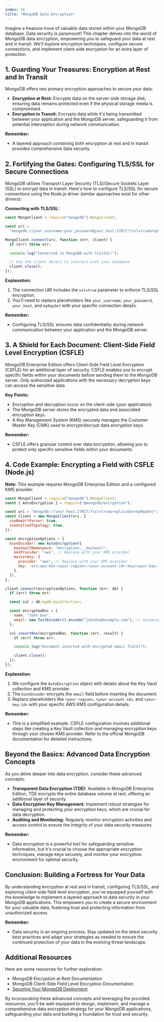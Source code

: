 ```yaml
---
index: 18
title: "MongoDB Data Encryption"
---
```


Imagine a treasure trove of valuable data stored within your MongoDB database. Data security is paramount! This chapter delves into the world of MongoDB data encryption, empowering you to safeguard your data at rest and in transit. We'll explore encryption techniques, configure secure connections, and implement client-side encryption for an extra layer of protection.

## 1. Guarding Your Treasures: Encryption at Rest and In Transit

MongoDB offers two primary encryption approaches to secure your data:

- **Encryption at Rest:** Encrypts data on the server-side storage disk, ensuring data remains protected even if the physical storage media is compromised.
- **Encryption in Transit:** Encrypts data while it's being transmitted between your application and the MongoDB server, safeguarding it from potential interception during network communication.

**Remember:**

- A layered approach combining both encryption at rest and in transit provides comprehensive data security.

## 2. Fortifying the Gates: Configuring TLS/SSL for Secure Connections

MongoDB utilizes Transport Layer Security (TLS)/Secure Sockets Layer (SSL) to encrypt data in transit. Here's how to configure TLS/SSL for secure connections using the Node.js driver (similar approaches exist for other drivers):

**Connecting with TLS/SSL:**

```javascript
const MongoClient = require("mongodb").MongoClient;

const uri =
  "mongodb://your_username:your_password@your_host:27017/?ssl=true&replicaSet=myRepSet";

MongoClient.connect(uri, function (err, client) {
  if (err) throw err;

  console.log("Connected to MongoDB with TLS/SSL!");

  // Use the client object to interact with your database
  client.close();
});
```

**Explanation:**

1. The connection URI includes the `ssl=true` parameter to enforce TLS/SSL encryption.
2. You'll need to replace placeholders like `your_username`, `your_password`, `your_host`, and `myRepSet` with your specific connection details.

**Remember:**

- Configuring TLS/SSL ensures data confidentiality during network communication between your application and the MongoDB server.

## 3. A Shield for Each Document: Client-Side Field Level Encryption (CSFLE)

MongoDB Enterprise Edition offers Client-Side Field Level Encryption (CSFLE) for an additional layer of security. CSFLE enables you to encrypt specific fields within your documents before sending them to the MongoDB server. Only authorized applications with the necessary decryption keys can access the sensitive data.

**Key Points:**

- Encryption and decryption occur on the client-side (your application).
- The MongoDB server stores the encrypted data and associated encryption keys.
- A Key Management System (KMS) securely manages the Customer Master Key (CMK) used to encrypt/decrypt data encryption keys.

**Remember:**

- CSFLE offers granular control over data encryption, allowing you to protect only specific sensitive fields within your documents.

## 4. Code Example: Encrypting a Field with CSFLE (Node.js)

**Note:** This example requires MongoDB Enterprise Edition and a configured KMS provider.

```javascript
const MongoClient = require("mongodb").MongoClient;
const { AutoEncryption } = require("@mongodb/encryption");

const uri = "mongodb://your_host:27017/?ssl=true&replicaSet=myRepSet";
const client = new MongoClient(uri, {
  useNewUrlParser: true,
  useUnifiedTopology: true,
});

const encryptionOptions = {
  bsonEncoder: new AutoEncryption({
    keyVaultNamespace: "encryption.__keyVault",
    kmsProvider: "aws", // Replace with your KMS provider
    masterKey: {
      provider: "aws", // Replace with your KMS provider
      key: "arn:aws:kms:<your-region>:<your-account-id>:key/<your-key-id>",
    },
  }),
};

client.connect(encryptionOptions, function (err, db) {
  if (err) throw err;

  const col = db.mydb.mycollection;

  const encryptedDoc = {
    name: "John Doe",
    email: new TextEncoder().encode("johndoe@example.com"), // Assuming email is the sensitive field
  };

  col.insertOne(encryptedDoc, function (err, result) {
    if (err) throw err;

    console.log("Document inserted with encrypted email field!");

    client.close();
  });
});
```

**Explanation:**

1. We configure the `AutoEncryption` object with details about the Key Vault collection and KMS provider.
2. The `bsonEncoder` encrypts the `email` field before inserting the document.
3. Replace placeholders like `<your-region>`, `<your-account-id>`, and `<your-key-id>` with your specific AWS KMS configuration details.

**Remember:**

- This is a simplified example. CSFLE configuration involves additional steps like creating a Key Vault collection and managing encryption keys through your chosen KMS provider. Refer to the official MongoDB documentation for detailed instructions.

## Beyond the Basics: Advanced Data Encryption Concepts

As you delve deeper into data encryption, consider these advanced concepts:

- **Transparent Data Encryption (TDE):** Available in MongoDB Enterprise Edition, TDE encrypts the entire database volume at rest, offering an additional layer of security.
- **Data Encryption Key Management:** Implement robust strategies for managing and protecting your encryption keys, which are crucial for data decryption.
- **Auditing and Monitoring:** Regularly monitor encryption activities and access control to ensure the integrity of your data security measures.

**Remember:**

- Data encryption is a powerful tool for safeguarding sensitive information, but it's crucial to choose the appropriate encryption techniques, manage keys securely, and monitor your encryption environment for optimal security.

## Conclusion: Building a Fortress for Your Data

By understanding encryption at rest and in transit, configuring TLS/SSL, and exploring client-side field level encryption, you've equipped yourself with the knowledge to implement a layered approach to data security in your MongoDB applications. This empowers you to create a secure environment for your valuable data, fostering trust and protecting information from unauthorized access.

**Remember:**

- Data security is an ongoing process. Stay updated on the latest security best practices and adapt your strategies as needed to ensure the continued protection of your data in the evolving threat landscape.

## Additional Resources

Here are some resources for further exploration:

- MongoDB Encryption at Rest Documentation
- MongoDB Client-Side Field Level Encryption Documentation
- [Securing Your MongoDB Deployment](https://www.mongodb.com/docs/manual/administration/security/)

By incorporating these advanced concepts and leveraging the provided resources, you'll be well-equipped to design, implement, and manage a comprehensive data encryption strategy for your MongoDB applications, safeguarding your data and building a foundation for trust and security.
